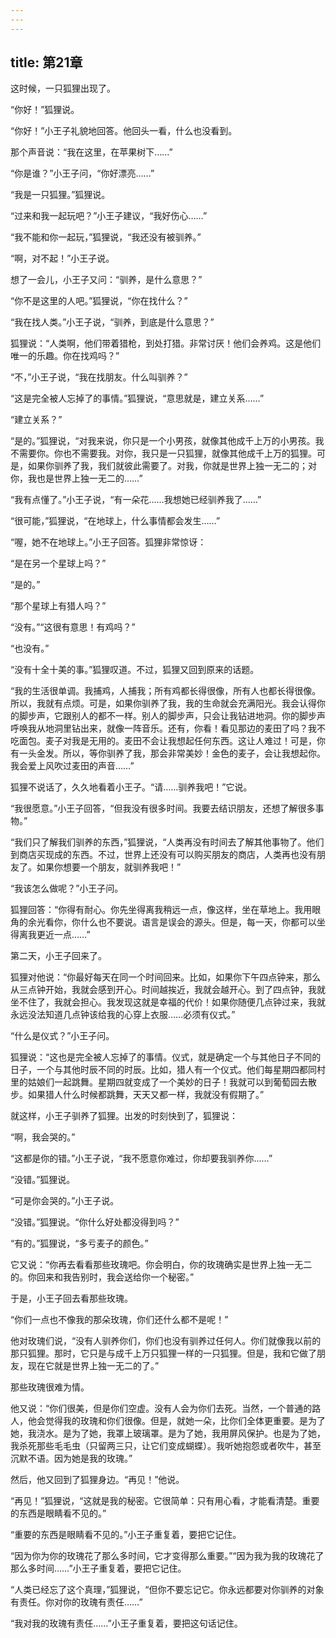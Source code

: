 ```yaml
---
---
---
```

title: 第21章
---

这时候，一只狐狸出现了。

“你好！”狐狸说。

“你好！”小王子礼貌地回答。他回头一看，什么也没看到。

那个声音说：“我在这里，在苹果树下……”

“你是谁？”小王子问，“你好漂亮……”

“我是一只狐狸。”狐狸说。

“过来和我一起玩吧？”小王子建议，“我好伤心……”

“我不能和你一起玩，”狐狸说，“我还没有被驯养。”

“啊，对不起！”小王子说。

想了一会儿，小王子又问：“驯养，是什么意思？”

“你不是这里的人吧。”狐狸说，“你在找什么？”

“我在找人类。”小王子说，“驯养，到底是什么意思？”





狐狸说：“人类啊，他们带着猎枪，到处打猎。非常讨厌！他们会养鸡。这是他们唯一的乐趣。你在找鸡吗？”

“不，”小王子说，“我在找朋友。什么叫驯养？”

“这是完全被人忘掉了的事情。”狐狸说，“意思就是，建立关系……”

“建立关系？”

“是的。”狐狸说，“对我来说，你只是一个小男孩，就像其他成千上万的小男孩。我不需要你。你也不需要我。对你，我只是一只狐狸，就像其他成千上万的狐狸。可是，如果你驯养了我，我们就彼此需要了。对我，你就是世界上独一无二的；对你，我也是世界上独一无二的……”

“我有点懂了。”小王子说，“有一朵花……我想她已经驯养我了……”

“很可能，”狐狸说，“在地球上，什么事情都会发生……”

“喔，她不在地球上。”小王子回答。狐狸非常惊讶：

“是在另一个星球上吗？”

“是的。”

“那个星球上有猎人吗？”

“没有。”“这很有意思！有鸡吗？”

“也没有。”

“没有十全十美的事。”狐狸叹道。不过，狐狸又回到原来的话题。

“我的生活很单调。我捕鸡，人捕我；所有鸡都长得很像，所有人也都长得很像。所以，我就有点烦。可是，如果你驯养了我，我的生命就会充满阳光。我会认得你的脚步声，它跟别人的都不一样。别人的脚步声，只会让我钻进地洞。你的脚步声呼唤我从地洞里钻出来，就像一阵音乐。还有，你看！看见那边的麦田了吗？我不吃面包。麦子对我是无用的。麦田不会让我想起任何东西。这让人难过！可是，你有一头金发。所以，等你驯养了我，那会非常美妙！金色的麦子，会让我想起你。我会爱上风吹过麦田的声音……”

狐狸不说话了，久久地看着小王子。“请……驯养我吧！”它说。

“我很愿意。”小王子回答，“但我没有很多时间。我要去结识朋友，还想了解很多事物。”

“我们只了解我们驯养的东西，”狐狸说，“人类再没有时间去了解其他事物了。他们到商店买现成的东西。不过，世界上还没有可以购买朋友的商店，人类再也没有朋友了。如果你想要一个朋友，就驯养我吧！”

“我该怎么做呢？”小王子问。



狐狸回答：“你得有耐心。你先坐得离我稍远一点，像这样，坐在草地上。我用眼角的余光看你，你什么也不要说。语言是误会的源头。但是，每一天，你都可以坐得离我更近一点……”

第二天，小王子回来了。

狐狸对他说：“你最好每天在同一个时间回来。比如，如果你下午四点钟来，那么从三点钟开始，我就会感到开心。时间越挨近，我就会越开心。到了四点钟，我就坐不住了，我就会担心。我发现这就是幸福的代价！如果你随便几点钟过来，我就永远没法知道几点钟该给我的心穿上衣服……必须有仪式。”

“什么是仪式？”小王子问。

狐狸说：“这也是完全被人忘掉了的事情。仪式，就是确定一个与其他日子不同的日子，一个与其他时辰不同的时辰。比如，猎人有一个仪式。他们每星期四都同村里的姑娘们一起跳舞。星期四就变成了一个美妙的日子！我就可以到葡萄园去散步。如果猎人什么时候都跳舞，天天又都一样，我就没有假期了。”





就这样，小王子驯养了狐狸。出发的时刻快到了，狐狸说：

“啊，我会哭的。”

“这都是你的错。”小王子说，“我不愿意你难过，你却要我驯养你……”

“没错。”狐狸说。

“可是你会哭的。”小王子说。

“没错。”狐狸说。“你什么好处都没得到吗？”

“有的。”狐狸说，“多亏麦子的颜色。”

它又说：“你再去看看那些玫瑰吧。你会明白，你的玫瑰确实是世界上独一无二的。你回来和我告别时，我会送给你一个秘密。”





于是，小王子回去看那些玫瑰。



“你们一点也不像我的那朵玫瑰，你们还什么都不是呢！”

他对玫瑰们说，“没有人驯养你们，你们也没有驯养过任何人。你们就像我以前的那只狐狸。那时，它只是与成千上万只狐狸一样的一只狐狸。但是，我和它做了朋友，现在它就是世界上独一无二的了。”

那些玫瑰很难为情。

他又说：“你们很美，但是你们空虚。没有人会为你们去死。当然，一个普通的路人，他会觉得我的玫瑰和你们很像。但是，就她一朵，比你们全体更重要。是为了她，我浇水。是为了她，我罩上玻璃罩。是为了她，我用屏风保护。也是为了她，我杀死那些毛毛虫（只留两三只，让它们变成蝴蝶）。我听她抱怨或者吹牛，甚至沉默不语。因为她是我的玫瑰。”

然后，他又回到了狐狸身边。“再见！”他说。

“再见！”狐狸说，“这就是我的秘密。它很简单：只有用心看，才能看清楚。重要的东西是眼睛看不见的。”

“重要的东西是眼睛看不见的。”小王子重复着，要把它记住。

“因为你为你的玫瑰花了那么多时间，它才变得那么重要。”“因为我为我的玫瑰花了那么多时间……”小王子重复着，要把它记住。

“人类已经忘了这个真理，”狐狸说，“但你不要忘记它。你永远都要对你驯养的对象有责任。你对你的玫瑰有责任……”

“我对我的玫瑰有责任……”小王子重复着，要把这句话记住。